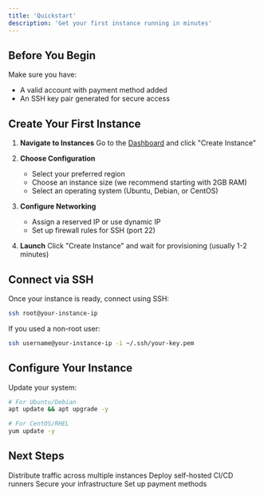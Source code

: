```yaml
---
title: 'Quickstart'
description: 'Get your first instance running in minutes'
---
```


## Before You Begin

Make sure you have:
- A valid account with payment method added
- An SSH key pair generated for secure access

## Create Your First Instance

1. **Navigate to Instances**
   Go to the [Dashboard](https://console.usenubis.com) and click "Create Instance"

2. **Choose Configuration**
   - Select your preferred region
   - Choose an instance size (we recommend starting with 2GB RAM)
   - Select an operating system (Ubuntu, Debian, or CentOS)

3. **Configure Networking**
   - Assign a reserved IP or use dynamic IP
   - Set up firewall rules for SSH (port 22)

4. **Launch**
   Click "Create Instance" and wait for provisioning (usually 1-2 minutes)

## Connect via SSH

Once your instance is ready, connect using SSH:

```bash
ssh root@your-instance-ip
```

If you used a non-root user:

```bash
ssh username@your-instance-ip -i ~/.ssh/your-key.pem
```

## Configure Your Instance

Update your system:

```bash
# For Ubuntu/Debian
apt update && apt upgrade -y

# For CentOS/RHEL
yum update -y
```

## Next Steps

<CardGroup cols={2}>
  <Card
    title="Add a Load Balancer"
    icon="scale-balanced"
    href="/networking/load-balancers/create"
  >
    Distribute traffic across multiple instances
  </Card>
  <Card
    title="Set Up GitHub Runners"
    icon="code"
    href="/services/runners/setup"
  >
    Deploy self-hosted CI/CD runners
  </Card>
  <Card
    title="Configure Firewall"
    icon="shield"
    href="/networking/firewall/create-rules"
  >
    Secure your infrastructure
  </Card>
  <Card
    title="View Billing"
    icon="credit-card"
    href="/billing/overview"
  >
    Set up payment methods
  </Card>
</CardGroup>
